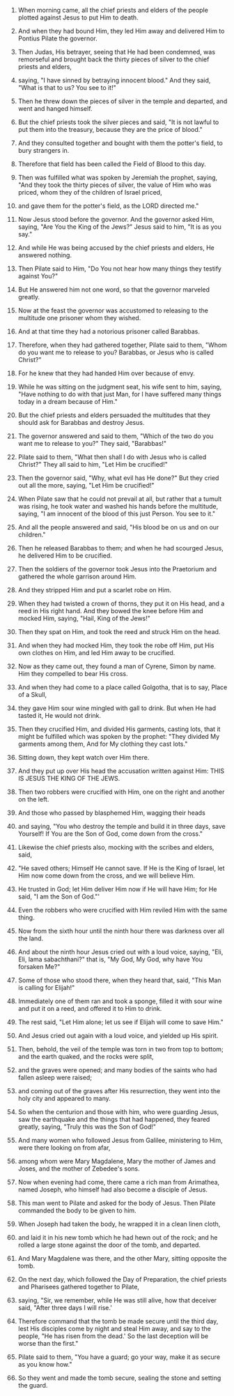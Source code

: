 
1. When morning came, all the chief priests and elders of the people plotted against Jesus to put Him to death.

2. And when they had bound Him, they led Him away and delivered Him to Pontius Pilate the governor.

3. Then Judas, His betrayer, seeing that He had been condemned, was remorseful and brought back the thirty pieces of silver to the chief priests and elders,

4. saying, "I have sinned by betraying innocent blood." And they said, "What is that to us? You see to it!"

5. Then he threw down the pieces of silver in the temple and departed, and went and hanged himself.

6. But the chief priests took the silver pieces and said, "It is not lawful to put them into the treasury, because they are the price of blood."

7. And they consulted together and bought with them the potter's field, to bury strangers in.

8. Therefore that field has been called the Field of Blood to this day.

9. Then was fulfilled what was spoken by Jeremiah the prophet, saying, "And they took the thirty pieces of silver, the value of Him who was priced, whom they of the children of Israel priced,

10. and gave them for the potter's field, as the LORD directed me."

11. Now Jesus stood before the governor. And the governor asked Him, saying, "Are You the King of the Jews?" Jesus said to him, "It is as you say."

12. And while He was being accused by the chief priests and elders, He answered nothing.

13. Then Pilate said to Him, "Do You not hear how many things they testify against You?"

14. But He answered him not one word, so that the governor marveled greatly.

15. Now at the feast the governor was accustomed to releasing to the multitude one prisoner whom they wished.

16. And at that time they had a notorious prisoner called Barabbas.

17. Therefore, when they had gathered together, Pilate said to them, "Whom do you want me to release to you? Barabbas, or Jesus who is called Christ?"

18. For he knew that they had handed Him over because of envy.

19. While he was sitting on the judgment seat, his wife sent to him, saying, "Have nothing to do with that just Man, for I have suffered many things today in a dream because of Him."

20. But the chief priests and elders persuaded the multitudes that they should ask for Barabbas and destroy Jesus.

21. The governor answered and said to them, "Which of the two do you want me to release to you?" They said, "Barabbas!"

22. Pilate said to them, "What then shall I do with Jesus who is called Christ?" They all said to him, "Let Him be crucified!"

23. Then the governor said, "Why, what evil has He done?" But they cried out all the more, saying, "Let Him be crucified!"

24. When Pilate saw that he could not prevail at all, but rather that a tumult was rising, he took water and washed his hands before the multitude, saying, "I am innocent of the blood of this just Person. You see to it."

25. And all the people answered and said, "His blood be on us and on our children."

26. Then he released Barabbas to them; and when he had scourged Jesus, he delivered Him to be crucified.

27. Then the soldiers of the governor took Jesus into the Praetorium and gathered the whole garrison around Him.

28. And they stripped Him and put a scarlet robe on Him.

29. When they had twisted a crown of thorns, they put it on His head, and a reed in His right hand. And they bowed the knee before Him and mocked Him, saying, "Hail, King of the Jews!"

30. Then they spat on Him, and took the reed and struck Him on the head.

31. And when they had mocked Him, they took the robe off Him, put His own clothes on Him, and led Him away to be crucified.

32. Now as they came out, they found a man of Cyrene, Simon by name. Him they compelled to bear His cross.

33. And when they had come to a place called Golgotha, that is to say, Place of a Skull,

34. they gave Him sour wine mingled with gall to drink. But when He had tasted it, He would not drink.

35. Then they crucified Him, and divided His garments, casting lots, that it might be fulfilled which was spoken by the prophet: "They divided My garments among them, And for My clothing they cast lots."

36. Sitting down, they kept watch over Him there.

37. And they put up over His head the accusation written against Him: THIS IS JESUS THE KING OF THE JEWS.

38. Then two robbers were crucified with Him, one on the right and another on the left.

39. And those who passed by blasphemed Him, wagging their heads

40. and saying, "You who destroy the temple and build it in three days, save Yourself! If You are the Son of God, come down from the cross."

41. Likewise the chief priests also, mocking with the scribes and elders, said,

42. "He saved others; Himself He cannot save. If He is the King of Israel, let Him now come down from the cross, and we will believe Him.

43. He trusted in God; let Him deliver Him now if He will have Him; for He said, "I am the Son of God."'

44. Even the robbers who were crucified with Him reviled Him with the same thing.

45. Now from the sixth hour until the ninth hour there was darkness over all the land.

46. And about the ninth hour Jesus cried out with a loud voice, saying, "Eli, Eli, lama sabachthani?" that is, "My God, My God, why have You forsaken Me?"

47. Some of those who stood there, when they heard that, said, "This Man is calling for Elijah!"

48. Immediately one of them ran and took a sponge, filled it with sour wine and put it on a reed, and offered it to Him to drink.

49. The rest said, "Let Him alone; let us see if Elijah will come to save Him."

50. And Jesus cried out again with a loud voice, and yielded up His spirit.

51. Then, behold, the veil of the temple was torn in two from top to bottom; and the earth quaked, and the rocks were split,

52. and the graves were opened; and many bodies of the saints who had fallen asleep were raised;

53. and coming out of the graves after His resurrection, they went into the holy city and appeared to many.

54. So when the centurion and those with him, who were guarding Jesus, saw the earthquake and the things that had happened, they feared greatly, saying, "Truly this was the Son of God!"

55. And many women who followed Jesus from Galilee, ministering to Him, were there looking on from afar,

56. among whom were Mary Magdalene, Mary the mother of James and Joses, and the mother of Zebedee's sons.

57. Now when evening had come, there came a rich man from Arimathea, named Joseph, who himself had also become a disciple of Jesus.

58. This man went to Pilate and asked for the body of Jesus. Then Pilate commanded the body to be given to him.

59. When Joseph had taken the body, he wrapped it in a clean linen cloth,

60. and laid it in his new tomb which he had hewn out of the rock; and he rolled a large stone against the door of the tomb, and departed.

61. And Mary Magdalene was there, and the other Mary, sitting opposite the tomb.

62. On the next day, which followed the Day of Preparation, the chief priests and Pharisees gathered together to Pilate,

63. saying, "Sir, we remember, while He was still alive, how that deceiver said, "After three days I will rise.'

64. Therefore command that the tomb be made secure until the third day, lest His disciples come by night and steal Him away, and say to the people, "He has risen from the dead.' So the last deception will be worse than the first."

65. Pilate said to them, "You have a guard; go your way, make it as secure as you know how."

66. So they went and made the tomb secure, sealing the stone and setting the guard.


